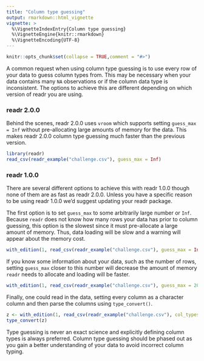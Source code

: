 ```yaml
---
title: "Column type guessing"
output: rmarkdown::html_vignette
vignette: >
  %\VignetteIndexEntry{Column type guessing}
  %\VignetteEngine{knitr::rmarkdown}
  %\VignetteEncoding{UTF-8}
---
```


```r
knitr::opts_chunk$set(collapse = TRUE,comment = "#>")
```

A common request when using column type guessing is to use every row of your data to guess column types from.
This may be necessary when your data contains many `NA` observations or if the column data type is inconsistent.
The options to achieve this are different depending on which version of readr you are using.


### readr 2.0.0

Behind the scenes, readr 2.0.0 uses `vroom` which supports setting `guess_max = Inf` without pre-allocating large amounts of memory for the data.
This makes readr 2.0.0 column type guessing much faster than the previous version.

```r
library(readr)
read_csv(readr_example("challenge.csv"), guess_max = Inf)
```


### readr 1.0.0

There are several different options to achieve this with readr 1.0.0 though none of them are as fast as readr 2.0.0.
Unless you have a specific reason to be using readr 1.0.0 we'd suggest updating your readr package.

The first option is to set `guess_max` to some arbitrarily large number or `Inf`.
Because `readr` does not know how many rows your data has prior to column guessing, this option is the slowest since it must pre-allocate a large amount of memory.
Thus, data loading will be slow and a warning will appear about the memory cost.

```r
with_edition(1, read_csv(readr_example("challenge.csv"), guess_max = Inf))
```

If you know some information about your data, such as the number of rows, setting `guess_max` closer to this number will decrease the amount of memory `readr` needs to allocate and loading will be faster.

```r
with_edition(1, read_csv(readr_example("challenge.csv"), guess_max = 2000))
```

Finally, one could read in the data, setting every column as a character column and then parse the columns using `type_convert()`.

```r
z <- with_edition(1, read_csv(readr_example("challenge.csv"), col_types = cols(.default = col_character())))
type_convert(z)
```

Type guessing is never an exact science and explicitly defining column types is always preferred.
Column type guessing should be phased out as you gain a better understanding of your data to avoid incorrect column typing.


